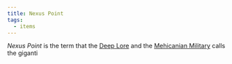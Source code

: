 ```yaml
---
title: Nexus Point
tags:
  - items
---
```


*Nexus Point* is the term that the [Deep Lore](../characters/deep-lore.mdx) and
the [Mehicanian Military](../organizations/mehicanian-military.mdx) calls the
giganti
